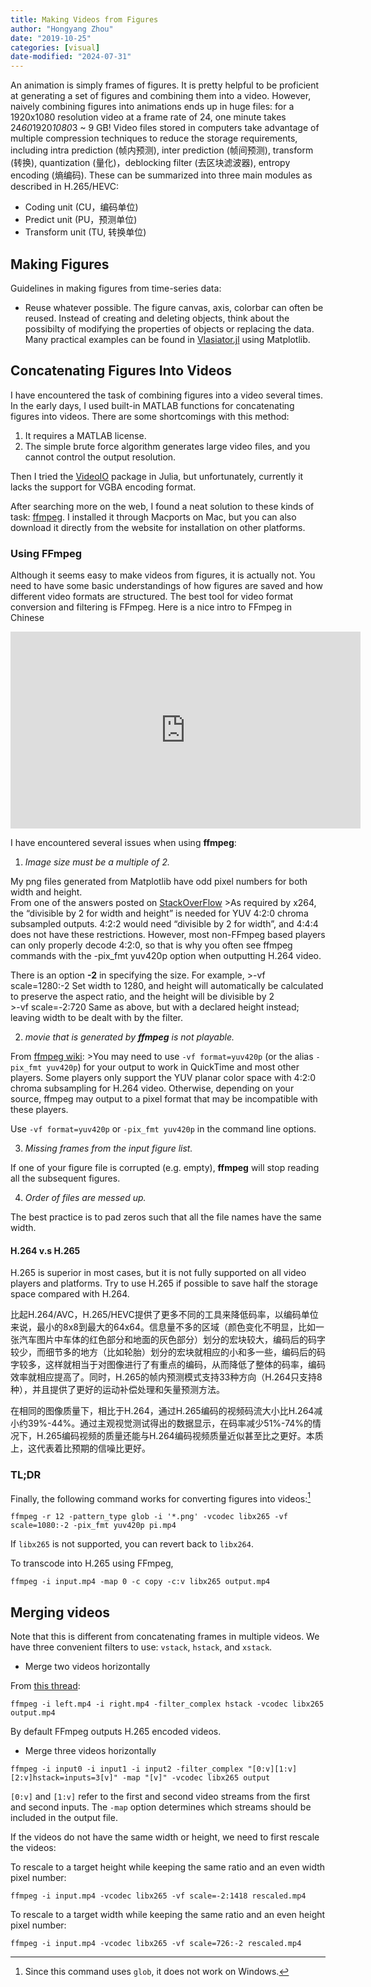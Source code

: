 ```yaml
---
title: Making Videos from Figures
author: "Hongyang Zhou"
date: "2019-10-25"
categories: [visual]
date-modified: "2024-07-31"
---
```


An animation is simply frames of figures. It is pretty helpful to be proficient at generating a set of figures and combining them into a video. However, naively combining figures into animations ends up in huge files: for a 1920x1080 resolution video at a frame rate of 24, one minute takes 24*60*1920*1080*3 ~ 9 GB! Video files stored in computers take advantage of multiple compression techniques to reduce the storage requirements, including intra prediction (帧内预测), inter prediction (帧间预测), transform (转换), quantization (量化)，deblocking filter (去区块滤波器), entropy encoding (熵编码). These can be summarized into three main modules as described in H.265/HEVC:

* Coding unit (CU，编码单位)
* Predict unit (PU，预测单位)
* Transform unit (TU, 转换单位)

## Making Figures

Guidelines in making figures from time-series data:

- Reuse whatever possible. The figure canvas, axis, colorbar can often be reused. Instead of creating and deleting objects, think about the possibilty of modifying the properties of objects or replacing the data. Many practical examples can be found in [Vlasiator.jl](https://github.com/henry2004y/Vlasiator.jl/tree/master/examples) using Matplotlib.

## Concatenating Figures Into Videos

I have encountered the task of combining figures into a video several times. In the early days, I used built-in MATLAB functions for concatenating figures into videos. There are some shortcomings with this method:

1. It requires a MATLAB license.
2. The simple brute force algorithm generates large video files, and you cannot control the output resolution.

Then I tried the [VideoIO](https://github.com/JuliaIO/VideoIO.jl) package in Julia, but unfortunately, currently it lacks the support for VGBA encoding format.

After searching more on the web, I found a neat solution to these kinds of task: [ffmpeg](https://www.ffmpeg.org/). I installed it through Macports on Mac, but you can also download it directly from the website for installation on other platforms.

### Using FFmpeg

Although it seems easy to make videos from figures, it is actually not. You need to have some basic understandings of how figures are saved and how different video formats are structured. The best tool for video format conversion and filtering is FFmpeg. Here is a nice intro to FFmpeg in Chinese

<iframe width="560" height="315" src="https://www.youtube.com/embed/wXBwsqAuMZs" title="YouTube video player" frameborder="0" allow="accelerometer; autoplay; clipboard-write; encrypted-media; gyroscope; picture-in-picture" allowfullscreen></iframe>

I have encountered several issues when using **ffmpeg**:

1. _Image size must be a multiple of 2._

  My png files generated from Matplotlib have odd pixel numbers for both width and height.  
  From one of the answers posted on [StackOverFlow](https://stackoverflow.com/questions/20847674/ffmpeg-libx264-height-not-divisible-by-2)
  >As required by x264, the "divisible by 2 for width and height" is needed for YUV 4:2:0 chroma subsampled outputs. 4:2:2 would need "divisible by 2 for width", and 4:4:4 does not have these restrictions. However, most non-FFmpeg based players can only properly decode 4:2:0, so that is why you often see ffmpeg commands with the -pix_fmt yuv420p option when outputting H.264 video.

  There is an option **-2** in specifying the size. For example,
  >-vf scale=1280:-2
  Set width to 1280, and height will automatically be calculated to preserve the aspect ratio, and the height will be divisible by 2  
  >-vf scale=-2:720
  Same as above, but with a declared height instead; leaving width to be dealt with by the filter.

2. _movie that is generated by **ffmpeg** is not playable._

  From [ffmpeg wiki](https://trac.ffmpeg.org/wiki/Encode/H.264#Encodingfordumbplayers):
  >You may need to use `-vf format=yuv420p` (or the alias `-pix_fmt yuv420p`) for your output to work in QuickTime and most other players.
  Some players only support the YUV planar color space with 4:2:0 chroma subsampling for H.264 video. Otherwise, depending on your source, ffmpeg may output to a pixel format that may be incompatible with these players.
  
  Use `-vf format=yuv420p` or `-pix_fmt yuv420p` in the command line options.

3. _Missing frames from the input figure list._

  If one of your figure file is corrupted (e.g. empty), **ffmpeg** will stop reading all the subsequent figures.

4. _Order of files are messed up._

  The best practice is to pad zeros such that all the file names have the same width.

#### H.264 v.s H.265

H.265 is superior in most cases, but it is not fully supported on all video players and platforms. Try to use H.265 if possible to save half the storage space compared with H.264.

比起H.264/AVC，H.265/HEVC提供了更多不同的工具来降低码率，以编码单位来说，最小的8x8到最大的64x64。信息量不多的区域（颜色变化不明显，比如一张汽车图片中车体的红色部分和地面的灰色部分）划分的宏块较大，编码后的码字较少，而细节多的地方（比如轮胎）划分的宏块就相应的小和多一些，编码后的码字较多，这样就相当于对图像进行了有重点的编码，从而降低了整体的码率，编码效率就相应提高了。同时，H.265的帧内预测模式支持33种方向（H.264只支持8种），并且提供了更好的运动补偿处理和矢量预测方法。

在相同的图像质量下，相比于H.264，通过H.265编码的视频码流大小比H.264减小约39%-44%。通过主观视觉测试得出的数据显示，在码率减少51%-74%的情况下，H.265编码视频的质量还能与H.264编码视频质量近似甚至比之更好。本质上，这代表着比预期的信噪比更好。

### TL;DR
  
Finally, the following command works for converting figures into videos:[^1]

```shell
ffmpeg -r 12 -pattern_type glob -i '*.png' -vcodec libx265 -vf scale=1080:-2 -pix_fmt yuv420p pi.mp4
```

[^1]: Since this command uses `glob`, it does not work on Windows.

If `libx265` is not supported, you can revert back to `libx264`.

To transcode into H.265 using FFmpeg,

```shell
ffmpeg -i input.mp4 -map 0 -c copy -c:v libx265 output.mp4
```

## Merging videos

Note that this is different from concatenating frames in multiple videos.
We have three convenient filters to use: `vstack`, `hstack`, and `xstack`.

- Merge two videos horizontally

From [this thread](https://unix.stackexchange.com/questions/233832/merge-two-video-clips-into-one-placing-them-next-to-each-other):

```shell
ffmpeg -i left.mp4 -i right.mp4 -filter_complex hstack -vcodec libx265 output.mp4
```

By default FFmpeg outputs H.265 encoded videos.

- Merge three videos horizontally

```shell
ffmpeg -i input0 -i input1 -i input2 -filter_complex "[0:v][1:v][2:v]hstack=inputs=3[v]" -map "[v]" -vcodec libx265 output
```

`[0:v]` and `[1:v]` refer to the first and second video streams from the first and second inputs.
The `-map` option determines which streams should be included in the output file.

If the videos do not have the same width or height, we need to first rescale the videos:

To rescale to a target height while keeping the same ratio and an even width pixel number:

```shell
ffmpeg -i input.mp4 -vcodec libx265 -vf scale=-2:1418 rescaled.mp4
```

To rescale to a target width while keeping the same ratio and an even height pixel number:

```shell
ffmpeg -i input.mp4 -vcodec libx265 -vf scale=726:-2 rescaled.mp4
```
